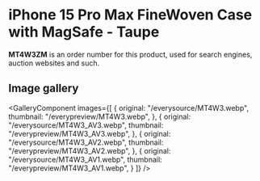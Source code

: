 
# iPhone 15 Pro Max FineWoven Case with MagSafe - Taupe

<Callout type='info' emoji='👉🏻'>**MT4W3ZM** is an order number for this product, used for search engines, auction websites and such.</Callout>

## Image gallery

<GalleryComponent
    images={[
      {
        original: "/everysource/MT4W3.webp",
        thumbnail: "/everypreview/MT4W3.webp",
      },
      {
        original: "/everysource/MT4W3_AV3.webp",
        thumbnail: "/everypreview/MT4W3_AV3.webp",
      },
      {
        original: "/everysource/MT4W3_AV2.webp",
        thumbnail: "/everypreview/MT4W3_AV2.webp",
      },
      {
        original: "/everysource/MT4W3_AV1.webp",
        thumbnail: "/everypreview/MT4W3_AV1.webp",
      }
    ]}
  />
